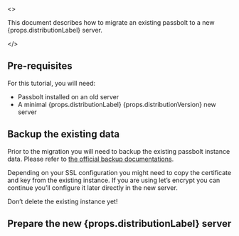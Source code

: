 <>
    <p>This document describes how to migrate an existing passbolt to a new {props.distributionLabel} server.</p>
</>

## Pre-requisites

For this tutorial, you will need:
<ul>
    <li>Passbolt installed on an old server</li>
    <li>A minimal {props.distributionLabel} {props.distributionVersion} new server</li>
</ul>

## Backup the existing data

Prior to the migration you will need to backup the existing passbolt instance data. Please refer to [the official backup documentations](https://help.passbolt.com/hosting/backup).

Depending on your SSL configuration you might need to copy the certificate and key from the existing instance. If you are using let’s encrypt you can continue you’ll configure it later directly in the new server.

Don’t delete the existing instance yet!

<h2>Prepare the new {props.distributionLabel} server</h2>


